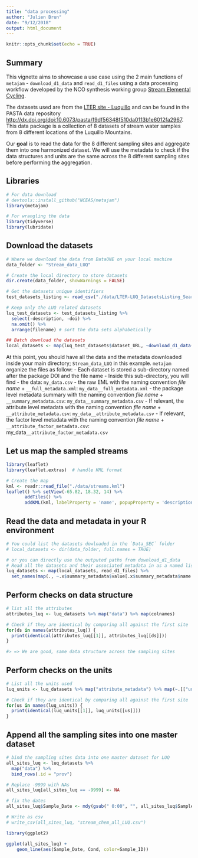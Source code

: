 ```yaml
---
title: "data processing"
author: "Julien Brun"
date: "9/12/2018"
output: html_document
---
```


```r
knitr::opts_chunk$set(echo = TRUE)
```


## Summary

This vignette aims to showcase a use case using the 2 main functions of `metajam` - `download_d1_data` and `read_d1_files` using a data processing workflow developed by the NCO synthesis working group [Stream Elemental Cycling](https://lternet.edu/working-groups/global-patterns-stream-energy-nutrient-cycling/). 

The datasets used are from the [LTER site - Luquillo](http://luq.lter.network) and can be found in the PASTA data repository <http://dx.doi.org/doi:10.6073/pasta/f9df56348f510da0113b1e6012fa2967>. This data package is a collection of 8 datasets of stream water samples from 8 different locations of the Luquillo Mountains. 

Our **goal** is to read the data for the 8 different sampling sites and aggregate them into one harmonized dataset. We will use the metadata to check if the data structures and units are the same across the 8 different sampling sites before performing the aggregation.


## Libraries

```r
# For data download
# devtools::install_github("NCEAS/metajam")
library(metajam)  

# For wrangling the data
library(tidyverse)
library(lubridate)
```


## Download the datasets

```r
# Where we download the data from DataONE on your local machine
data_folder <- "Stream_data_LUQ"

# Create the local directory to store datasets
dir.create(data_folder, showWarnings = FALSE)

# Get the datasets unique identifiers
test_datasets_listing <- read_csv("./data/LTER-LUQ_DatasetsListing_SearchedData.csv")

# Keep only the LUQ related datasets
luq_test_datasets <- test_datasets_listing %>%
  select(-description, -doi) %>%
  na.omit() %>%
  arrange(filename) # sort the data sets alphabetically

## Batch download the datasets
local_datasets <- map(luq_test_datasets$dataset_URL, ~download_d1_data(.x, data_folder))
```

At this point, you should have all the data and the metadata downloaded inside your main directory; `Stream_data_LUQ` in this example. `metajam` organize the files as follow: 
- Each dataset is stored a sub-directory named after the package DOI and the file name
- Inside this sub-directory, you will find
   - the data: `my_data.csv`
   - the raw EML with the naming convention _file name_ + `__full_metadata.xml`: `my_data__full_metadata.xml`
   - the package level metadata summary with the naming convention _file name_ + `__summary_metadata.csv`: `my_data__summary_metadata.csv`
   - If relevant, the attribute level metadata with the naming convention _file name_ + `__attribute_metadata.csv`: `my_data__attribute_metadata.csv`
   - If relevant, the factor level metadata with the naming convention _file name_ + `__attribute_factor_metadata.csv`: my_data`__attribute_factor_metadata.csv`



## Let us map the sampled streams 
```r
library(leaflet)
library(leaflet.extras)  # handle KML format

# Create the map 
kml <- readr::read_file("./data/streams.kml")
leaflet() %>% setView(-65.82, 18.32, 14) %>%
       addTiles() %>%
       addKML(kml, labelProperty = 'name', popupProperty = 'description')
```


## Read the data and metadata in your R environment

```r
# You could list the datasets dowloaded in the `Data_SEC` folder 
# local_datasets <- dir(data_folder, full.names = TRUE)

# or you can directly use the outputed paths from download_d1_data 
# Read all the datasets and their associated metadata in as a named list
luq_datasets <- map(local_datasets, read_d1_files) %>% 
  set_names(map(., ~.x$summary_metadata$value[.x$summary_metadata$name == "File_Name"]))
```
## Perform checks on data structure

```r
# list all the attributes
attributes_luq <- luq_datasets %>% map("data") %>% map(colnames)

# Check if they are identical by comparing all against the first site
for(ds in names(attributes_luq)) {
  print(identical(attributes_luq[[1]], attributes_luq[[ds]]))
}

#> => We are good, same data structure across the sampling sites
```

## Perform checks on the units

```r
# List all the units used
luq_units <- luq_datasets %>% map("attribute_metadata") %>% map(~.[["unit"]])

# Check if they are identical by comparing all against the first site
for(us in names(luq_units)) {
  print(identical(luq_units[[1]], luq_units[[us]]))
}
```


## Append all the sampling sites into one master dataset

```r
# bind the sampling sites data into one master dataset for LUQ
all_sites_luq <- luq_datasets %>%
  map("data") %>% 
  bind_rows(.id = "prov")

# Replace -9999 with NAs
all_sites_luq[all_sites_luq == -9999] <- NA

# fix the dates
all_sites_luq$Sample_Date <- mdy(gsub(" 0:00", "", all_sites_luq$Sample_Date)) ## Cuenca2 as 0:00 appended to the date

# Write as csv
# write_csv(all_sites_luq, "stream_chem_all_LUQ.csv")
```


```r
library(ggplot2)

ggplot(all_sites_luq) + 
    geom_line(aes(Sample_Date, Cond, color=Sample_ID))
```